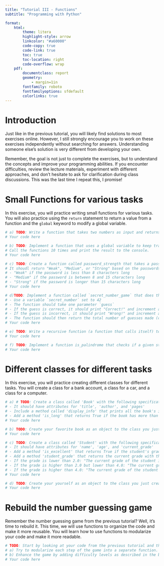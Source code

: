 ```yaml
---
title: "Tutorial III - Functions"
subtitle: "Programming with Python"

format:
    html:
        theme: litera
        highlight-style: arrow
        linkcolor: "#a60000"
        code-copy: true
        code-link: true
        toc: true
        toc-location: right
        code-overflow: wrap
    pdf: 
        documentclass: report
        geometry:
            - margin=1in
        fontfamily: roboto
        fontfamilyoptions: sfdefault
        colorlinks: true
---
```


# Introduction
Just like in the previous tutorial, you will likely find solutions to most exercises online. However, I still strongly encourage you to work on these exercises independently without searching for answers. Understanding someone else's solution is very different from developing your own.

Remember, the goal is not just to complete the exercises, but to understand the concepts and improve your programming abilities. If you encounter difficulties, review the lecture materials, experiment with different approaches, and don't hesitate to ask for clarification during class discussions. This was the last time I repeat this, I promise!

# Small Functions for various tasks
In this exercise, you will practice writing small functions for various tasks. You will also practice using the `return` statement to return a value from a function and the `global` keyword to modify a global variable.

```python
# a) TODO: Write a function that takes two numbers as input and returns their squared sum.
# Your code here

# b) TODO: Implement a function that uses a global variable to keep track of how many times it has been called.
# Call the functions 10 times and print the result to the console.
# Your code here

# c) TODO: Create a function called password_strength that takes a password as input. 
# It shoudl return "Weak", "Medium", or "Strong" based on the passwords length with the following criteria:
# - "Weak" if the password is less than 8 characters long
# - "Medium" if the password is between 8 and 15 characters long
# - "Strong" if the password is longer than 15 characters long
# Your code here

# d)TODO: Implement a function called `secret_number_game` that does the following:
# - Use a variable `secret_number` set to 42
# - The function should take one parameter `guess`
# - If the guess is correct, it should print "Correct!" and increment a global counter `correct_guesses`
# - If the guess is incorrect, it should print "Wrong!" and increment a global counter `wrong_guesses`
# - The function should then return the total number of guesses made (correct + wrong)
# Your code here

# e) TODO: Write a recursive function (a function that calls itself) to calculate the sum of digits of a positive integer.
# Your code here

# f) TODO: Implement a function is_palindrome that checks if a given string is a palindrome (reads the same forwards and backwards).
# Your code here

```

# Different classes for different tasks
In this exercise, you will practice creating different classes for different tasks. You will create a class for a bank account, a class for a car, and a class for a computer.

```python
# a) # TODO: Create a class called 'Book' with the following specifications:
# - It should have attributes for 'title', 'author', and 'pages'
# - Include a method called 'display_info' that prints all the book's information
# - Add a method 'is_long' that returns True if the book has more than 400 pages, False otherwise
# Your code here

# b) TODO: Create your favorite book as an object to the class you just created. Check if it is a long book.
# Your code here

# c) TODO: Create a class called 'Student' with the following specifications:
# - It should have attributes for 'name', 'age', and 'current_grade'
# - Add a method 'is_excellent' that returns True if the student's grade is lower than 2.0
# - Add a method 'student_grade' that returns the current grade with the following printed statement: 
# - If the grade is lower than 2.0: "The current grade of the student is: <grade>. This is a fantastic grade."
# - If the grade is higher than 2.0 but lower than 4.0: "The current grade of the student is: <grade>. This is still a fantastic grade.
# - If the grade is higher than 4.0: "The current grade of the student is: <grade>. This is a not so fantastic grade..."
# Your code here

# d) TODO: Create your yourself as an object to the class you just created. Check if you are excellent and print your grade.
# Your code here

```

# Rebuild the number guessing game
Remember the number guessing game from the previous tutorial? Well, it's time to rebuild it. This time, we will use functions to organize the code and make it more reusable. You will learn how to use functions to modularize your code and make it more readable.

```python
# TODO: Start by looking at your code from the previous tutorial and think about the different steps that you implemented. 
# a) Try to modularize each step of the game into a separate function. Name the functions appropriately, to make clear what they do.
# b) Enhance the game by adding difficulty levels as described in the bonus task from the previous tutorial. The difference here is that the difficulty level should be given as a parameter to a function. If no difficulty level is given, i.e. the game master just enters an empty input, the function should use a default value of "Medium".
# Your code here

```

# 
